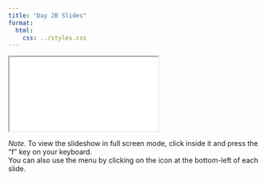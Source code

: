 ```yaml
---
title: "Day 2B Slides"
format:
  html:
    css: ../styles.css
---
```


<iframe class="slide-deck" src="./r4ss_day2b.html" title="Day 2B Slides">
</iframe>

*Note.* To view the slideshow in full screen mode, click inside it and press the "f" key on your keyboard.<br />
You can also use the menu by clicking on the icon at the bottom-left of each slide.
